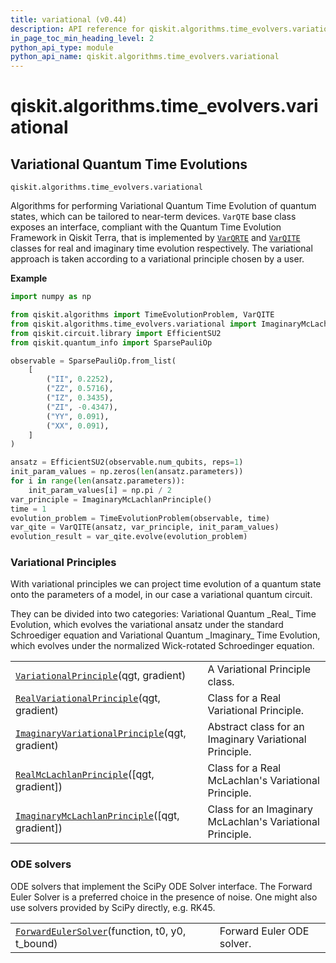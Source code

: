 ```yaml
---
title: variational (v0.44)
description: API reference for qiskit.algorithms.time_evolvers.variational in qiskit v0.44
in_page_toc_min_heading_level: 2
python_api_type: module
python_api_name: qiskit.algorithms.time_evolvers.variational
---
```


<span id="module-qiskit.algorithms.time_evolvers.variational" />

<span id="qiskit-algorithms-time-evolvers-variational" />

# qiskit.algorithms.time\_evolvers.variational

<span id="variational-quantum-time-evolutions-qiskit-algorithms-time-evolvers-variational" />

## Variational Quantum Time Evolutions

`qiskit.algorithms.time_evolvers.variational`

Algorithms for performing Variational Quantum Time Evolution of quantum states, which can be tailored to near-term devices. `VarQTE` base class exposes an interface, compliant with the Quantum Time Evolution Framework in Qiskit Terra, that is implemented by [`VarQRTE`](qiskit.algorithms.VarQRTE "qiskit.algorithms.VarQRTE") and [`VarQITE`](qiskit.algorithms.VarQITE "qiskit.algorithms.VarQITE") classes for real and imaginary time evolution respectively. The variational approach is taken according to a variational principle chosen by a user.

**Example**

```python
import numpy as np

from qiskit.algorithms import TimeEvolutionProblem, VarQITE
from qiskit.algorithms.time_evolvers.variational import ImaginaryMcLachlanPrinciple
from qiskit.circuit.library import EfficientSU2
from qiskit.quantum_info import SparsePauliOp

observable = SparsePauliOp.from_list(
    [
        ("II", 0.2252),
        ("ZZ", 0.5716),
        ("IZ", 0.3435),
        ("ZI", -0.4347),
        ("YY", 0.091),
        ("XX", 0.091),
    ]
)

ansatz = EfficientSU2(observable.num_qubits, reps=1)
init_param_values = np.zeros(len(ansatz.parameters))
for i in range(len(ansatz.parameters)):
    init_param_values[i] = np.pi / 2
var_principle = ImaginaryMcLachlanPrinciple()
time = 1
evolution_problem = TimeEvolutionProblem(observable, time)
var_qite = VarQITE(ansatz, var_principle, init_param_values)
evolution_result = var_qite.evolve(evolution_problem)
```

### Variational Principles

With variational principles we can project time evolution of a quantum state onto the parameters of a model, in our case a variational quantum circuit.

They can be divided into two categories: Variational Quantum \_Real\_ Time Evolution, which evolves the variational ansatz under the standard Schroediger equation and Variational Quantum \_Imaginary\_ Time Evolution, which evolves under the normalized Wick-rotated Schroedinger equation.

|                                                                                                                                                                                                         |                                                           |
| ------------------------------------------------------------------------------------------------------------------------------------------------------------------------------------------------------- | --------------------------------------------------------- |
| [`VariationalPrinciple`](qiskit.algorithms.time_evolvers.variational.VariationalPrinciple "qiskit.algorithms.time_evolvers.variational.VariationalPrinciple")(qgt, gradient)                            | A Variational Principle class.                            |
| [`RealVariationalPrinciple`](qiskit.algorithms.time_evolvers.variational.RealVariationalPrinciple "qiskit.algorithms.time_evolvers.variational.RealVariationalPrinciple")(qgt, gradient)                | Class for a Real Variational Principle.                   |
| [`ImaginaryVariationalPrinciple`](qiskit.algorithms.time_evolvers.variational.ImaginaryVariationalPrinciple "qiskit.algorithms.time_evolvers.variational.ImaginaryVariationalPrinciple")(qgt, gradient) | Abstract class for an Imaginary Variational Principle.    |
| [`RealMcLachlanPrinciple`](qiskit.algorithms.time_evolvers.variational.RealMcLachlanPrinciple "qiskit.algorithms.time_evolvers.variational.RealMcLachlanPrinciple")(\[qgt, gradient])                   | Class for a Real McLachlan's Variational Principle.       |
| [`ImaginaryMcLachlanPrinciple`](qiskit.algorithms.time_evolvers.variational.ImaginaryMcLachlanPrinciple "qiskit.algorithms.time_evolvers.variational.ImaginaryMcLachlanPrinciple")(\[qgt, gradient])    | Class for an Imaginary McLachlan's Variational Principle. |

### ODE solvers

ODE solvers that implement the SciPy ODE Solver interface. The Forward Euler Solver is a preferred choice in the presence of noise. One might also use solvers provided by SciPy directly, e.g. RK45.

|                                                                                                                                                                                     |                           |
| ----------------------------------------------------------------------------------------------------------------------------------------------------------------------------------- | ------------------------- |
| [`ForwardEulerSolver`](qiskit.algorithms.time_evolvers.variational.ForwardEulerSolver "qiskit.algorithms.time_evolvers.variational.ForwardEulerSolver")(function, t0, y0, t\_bound) | Forward Euler ODE solver. |

